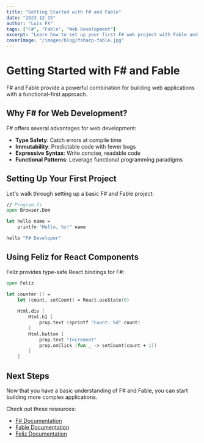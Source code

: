 ```yaml
---
title: "Getting Started with F# and Fable"
date: "2023-12-15"
author: "Luis FX"
tags: ["F#", "Fable", "Web Development"]
excerpt: "Learn how to set up your first F# web project with Fable and create interactive web applications with a functional approach."
coverImage: "/images/blog/fsharp-fable.jpg"
---
```


# Getting Started with F# and Fable

F# and Fable provide a powerful combination for building web applications with a functional-first approach.

## Why F# for Web Development?

F# offers several advantages for web development:

- **Type Safety**: Catch errors at compile time
- **Immutability**: Predictable code with fewer bugs
- **Expressive Syntax**: Write concise, readable code
- **Functional Patterns**: Leverage functional programming paradigms

## Setting Up Your First Project

Let's walk through setting up a basic F# and Fable project:

```fsharp
// Program.fs
open Browser.Dom

let hello name =
    printfn "Hello, %s!" name

hello "F# Developer"
```

## Using Feliz for React Components

Feliz provides type-safe React bindings for F#:

```fsharp
open Feliz

let counter () =
    let (count, setCount) = React.useState(0)
    
    Html.div [
        Html.h1 [
            prop.text (sprintf "Count: %d" count)
        ]
        Html.button [
            prop.text "Increment"
            prop.onClick (fun _ -> setCount(count + 1))
        ]
    ]
```

## Next Steps

Now that you have a basic understanding of F# and Fable, you can start building more complex applications.

Check out these resources:
- [F# Documentation](https://docs.microsoft.com/en-us/dotnet/fsharp/)
- [Fable Documentation](https://fable.io/docs/)
- [Feliz Documentation](https://zaid-ajaj.github.io/Feliz/) 